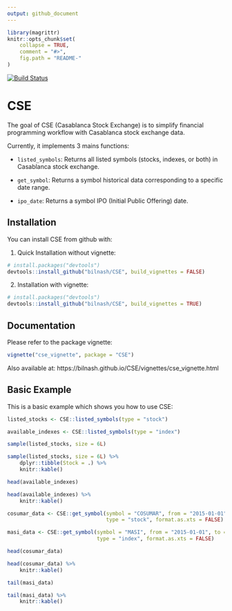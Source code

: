 ```yaml
---
output: github_document
---
```


<!-- README.md is generated from README.Rmd. Please edit that file -->

```r
library(magrittr)
knitr::opts_chunk$set(
    collapse = TRUE,
    comment = "#>",
    fig.path = "README-"
)
```

[![Build Status](https://travis-ci.com/bilnash/CSE.svg?branch=master)](https://travis-ci.com/bilnash/CSE)

# CSE

The goal of CSE (Casablanca Stock Exchange) is to simplify financial programming workflow with Casablanca stock exchange data.

Currently, it implements 3 mains functions:

- `listed_symbols`: Returns all listed symbols (stocks, indexes, or both) in Casablanca stock exchange.

- `get_symbol`: Returns a symbol historical data corresponding to a specific date range.

- `ipo_date`: Returns a symbol IPO (Initial Public Offering) date.

## Installation

You can install CSE from github with:

1. Quick Installation without vignette:

```r
# install.packages("devtools")
devtools::install_github("bilnash/CSE", build_vignettes = FALSE)
```

2. Installation with vignette:

```r
# install.packages("devtools")
devtools::install_github("bilnash/CSE", build_vignettes = TRUE)
```

## Documentation

Please refer to the package vignette: 

```r
vignette("cse_vignette", package = "CSE")
```

Also available at: https://bilnash.github.io/CSE/vignettes/cse_vignette.html

## Basic Example

This is a basic example which shows you how to use CSE:

```r
listed_stocks <- CSE::listed_symbols(type = "stock")

available_indexes <- CSE::listed_symbols(type = "index")
```

```r
sample(listed_stocks, size = 6L)
```

```r
sample(listed_stocks, size = 6L) %>%
    dplyr::tibble(Stock = .) %>%
    knitr::kable()
```

```r
head(available_indexes)
```

```r
head(available_indexes) %>%
    knitr::kable()
```

```r
cosumar_data <- CSE::get_symbol(symbol = "COSUMAR", from = "2015-01-01", to = "2020-09-22", 
                                type = "stock", format.as.xts = FALSE)

masi_data <- CSE::get_symbol(symbol = "MASI", from = "2015-01-01", to = "2020-09-22", 
                             type = "index", format.as.xts = FALSE)
```

```r
head(cosumar_data)
```

```r
head(cosumar_data) %>%
    knitr::kable()
```

```r
tail(masi_data)
```

```r
tail(masi_data) %>%
    knitr::kable()
```
